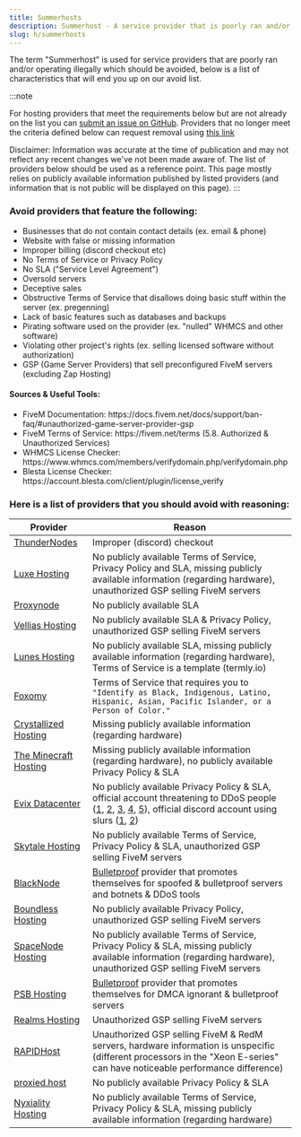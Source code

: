 ```yaml
---
title: Summerhosts
description: Summerhost - A service provider that is poorly ran and/or operating illegally which should be avoided.
slug: h/summerhosts
---
```


The term "Summerhost" is used for service providers that are poorly ran and/or operating illegally which should be avoided, below is a list of characteristics that will end you up on our avoid list.

:::note

For hosting providers that meet the requirements below but are not already on the list you can [submit an issue on GitHub](https://link.setup.md/summerhost-addition). Providers that no longer meet the criteria defined below can request removal using [this link](https://link.setup.md/summerhost-removal)

Disclaimer: Information was accurate at the time of publication and may not reflect any recent changes we've not been made aware of. The list of providers below should be used as a reference point. This page mostly relies on publicly available information published by listed providers (and information that is not public will be displayed on this page).
:::

### Avoid providers that feature the following:

<ul class="pl-5 list-disc">
    <li>Businesses that do not contain contact details (ex. email & phone)</li>
    <li>Website with false or missing information</li>
    <li>Improper billing (discord checkout etc)</li>
    <li>No Terms of Service or Privacy Policy</li>
    <li>No SLA ("Service Level Agreement")</li>
    <li>Oversold servers</li>
    <li>Deceptive sales</li>
    <li>Obstructive Terms of Service that disallows doing basic stuff within the server (ex. pregenning)</li>
    <li>Lack of basic features such as databases and backups</li>
    <li>Pirating software used on the provider (ex. "nulled" WHMCS and other software)</li>
    <li>Violating other project's rights (ex. selling licensed software without authorization)</li>
    <li>GSP (Game Server Providers) that sell preconfigured FiveM servers (excluding Zap Hosting)</li>
</ul>

#### Sources & Useful Tools:

<ul class="pl-5 list-disc">
    <li>FiveM Documentation: https://docs.fivem.net/docs/support/ban-faq/#unauthorized-game-server-provider-gsp</li>
    <li>FiveM Terms of Service: https://fivem.net/terms (5.8. Authorized & Unauthorized Services)</li>
    <li>WHMCS License Checker: https://www.whmcs.com/members/verifydomain.php/verifydomain.php</li>
    <li>Blesta License Checker: https://account.blesta.com/client/plugin/license_verify</li>
</ul>

### Here is a list of providers that you should avoid with reasoning:

| Provider                                                 | Reason                                                                                                                                                                                                                                                                                                                                                                                                                                          |
| -------------------------------------------------------- | ----------------------------------------------------------------------------------------------------------------------------------------------------------------------------------------------------------------------------------------------------------------------------------------------------------------------------------------------------------------------------------------------------------------------------------------------- |
| [ThunderNodes](https://thundernodes.cloud)               | Improper (discord) checkout                                                                                                                                                                                                                                                                                                                                                                                                  |
| [Luxe Hosting](https://my.luxe-hosting.nl)               | No publicly available Terms of Service, Privacy Policy and SLA, missing publicly available information (regarding hardware), unauthorized GSP selling FiveM servers                                                                                                                                                                                                                                                          |
| [Proxynode](https://proxynode.pro)                       | No publicly available SLA                                                                                                                                                                                                                                                                                                                                                                                                                       |
| [Vellias Hosting](https://velliashosting.online)         | No publicly available SLA & Privacy Policy, unauthorized GSP selling FiveM servers                                                                                                                                                                                                                                                                                                                                                              |
| [Lunes Hosting](https://lunes.host)                      | No publicly available SLA, missing publicly available information (regarding hardware), Terms of Service is a template (termly.io)                                                                                                                                                                                                                                                                        |
| [Foxomy](https://foxomy.com)                             | Terms of Service that requires you to `"Identify as Black, Indigenous, Latino, Hispanic, Asian, Pacific Islander, or a Person of Color."`                                                                                                                                                                                                                                                                                                       |
| [Crystallized Hosting](https://crystallized.host)        | Missing publicly available information (regarding hardware)                                                                                                                                                                                                                                                                                                                                                                  |
| [The Minecraft Hosting](https://theminecrafthosting.com) | Missing publicly available information (regarding hardware), no publicly available Privacy Policy & SLA                                                                                                                                                                                                                                                                                                                      |
| [Evix Datacenter](https://evix-datacenter.online)        | No publicly available Privacy Policy & SLA, official account threatening to DDoS people ([1](https://onlinefile.host/lkn5vtl), [2](https://onlinefile.host/54owa1o), [3](https://onlinefile.host/flsgxnu), [4](https://onlinefile.host/x0omgfm), [5](https://onlinefile.host/mdp5sul)), official discord account using slurs ([1](https://onlinefile.host/fenwcql), [2](https://onlinefile.host/7p9co2m)) |
| [Skytale Hosting](https://billing.skytalehosting.net)    | No publicly available Terms of Service, Privacy Policy & SLA, unauthorized GSP selling FiveM servers                                                                                                                                                                                                                                                                                                                                            |
| [BlackNode](https://blacknode.pro)                       | [Bulletproof](https://www.urbandictionary.com/define.php?term=Bulletproof%20hosting) provider that promotes themselves for spoofed & bulletproof servers and botnets & DDoS tools                                                                                                                                                                                                                                                               |
| [Boundless Hosting](https://boundlesshosting.xyz)        | No publicly available Privacy Policy, unauthorized GSP selling FiveM servers                                                                                                                                                                                                                                                                                                                                                                    |
| [SpaceNode Hosting](https://spacenodehosting.com)        | No publicly available Terms of Service, Privacy Policy & SLA, missing publicly available information (regarding hardware), unauthorized GSP selling FiveM servers                                                                                                                                                                                                                                                            |
| [PSB Hosting](https://psb.hosting)                       | [Bulletproof](https://www.urbandictionary.com/define.php?term=Bulletproof%20hosting) provider that promotes themselves for DMCA ignorant & bulletproof servers                                                                                                                                                                                                                                                                                  |
| [Realms Hosting](https://realmshosting.com)              | Unauthorized GSP selling FiveM servers                                                                                                                                                                                                                                                                                                                                                                                                          |
| [RAPIDHost](https://rapidhosting.cloud)                  | Unauthorized GSP selling FiveM & RedM servers, hardware information is unspecific (different processors in the "Xeon E-series" can have noticeable performance difference)                                                                                                                                                                                                                                                   |
| [proxied.host](https://proxied.host)                     | No publicly available Privacy Policy & SLA                                                                                                                                                                                                                                                                                                                                                                                                      |
| [Nyxiality Hosting](https://nyxialityhosting.com)        | No publicly available Terms of Service, Privacy Policy & SLA, missing publicly available information (regarding hardware)                                                                                                                                                                                                                                                                                                    |
